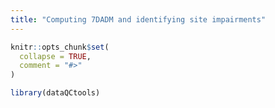 ```yaml
---
title: "Computing 7DADM and identifying site impairments"
---
```


```r
knitr::opts_chunk$set(
  collapse = TRUE,
  comment = "#>"
)
```

```r
library(dataQCtools)
```
